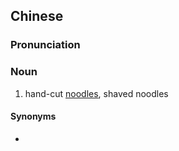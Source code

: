 {{also|削面}}
==Chinese==
{{zh-forms|s=削面}}

===Pronunciation===
{{zh-pron
|m=xiāomiàn
|c=soek3 min6
|cat=n
}}

===Noun===
{{zh-noun}}

# hand-cut [[noodles]], shaved noodles

====Synonyms====
* {{zh-l|刀削麵}}

{{zh-cat|Pasta}}